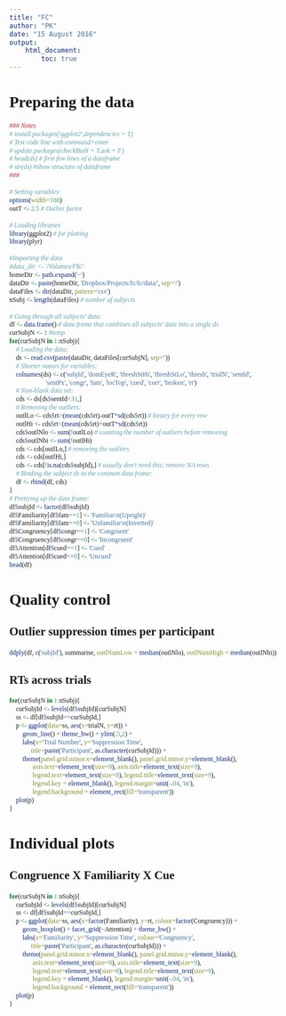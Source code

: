 ```yaml
---
title: "FC"
author: "PK"
date: "15 August 2016"
output: 
    html_document:
        toc: true
---
```


<style type="text/css">
body, td{
  font-family: Cambria;
}
code.r{
  font-family: Inconsolata;
}
</style>


# Preparing the data
```r
### Notes
# install.packages('ggplot2',dependencies = T)
# Test code line with command+enter
# update.packages(checkBuilt = T,ask = F)
# head(ds) # first few lines of a dataframe
# str(ds) #show structure of dataframe
###

# Setting variables:
options(width=108)
outT <- 2.5 # Outlier factor

# Loading libraries
library(ggplot2) # for plotting
library(plyr)

#Importing the data
#data_dir <- '/Volumes/PK/'
homeDir <- path.expand('~')
dataDir <- paste(homeDir, 'Dropbox/Projects/fc/fc/data/', sep='/')
dataFiles <- dir(dataDir, pattern='csv')
nSubj <- length(dataFiles) # number of subjects

# Going through all subjects' data:
df <- data.frame() # data frame that combines all subjects' data into a single ds
curSubjN <- 1 #temp
for(curSubjN in 1:nSubj){
    # Loading the data;
    ds <- read.csv(paste(dataDir, dataFiles[curSubjN], sep=''))
    # Shorter names for variables:
    colnames(ds) <- c('subjId', 'domEyeR', 'threshStHi', 'threshStLo', 'thresh', 'trialN', 'sentId',
                      'sentPx', 'congr', 'fam', 'locTop', 'cued', 'corr', 'broken', 'rt')
    # Non-blank data set:
    cds <- ds[ds$sentId<31,]
    # Removing the outliers:
    outlLo <- cds$rt>(mean(cds$rt)-outT*sd(cds$rt)) # binary for every row
    outlHi <- cds$rt<(mean(cds$rt)+outT*sd(cds$rt))
    cds$outlNlo <- sum(!outlLo) # counting the number of outliers before removing
    cds$outlNhi <- sum(!outlHi)
    cds <- cds[outlLo,] # removing the outliers
    cds <- cds[outlHi,]
    cds <- cds[!is.na(cds$subjId),] # usually don't need this; remove NA rows
    # Binding the subject ds to the common data frame:
    df <- rbind(df, cds)
}
# Prettying up the data frame:
df$subjId <- factor(df$subjId)
df$Familiarity[df$fam==1] <- 'Familiar\n(Upright)'
df$Familiarity[df$fam==0] <- 'Unfamiliar\n(Inverted)'
df$Congruency[df$congr==1] <- 'Congruent'
df$Congruency[df$congr==0] <- 'Incongruent'
df$Attention[df$cued==1] <- 'Cued'
df$Attention[df$cued==0] <- 'Uncued'
head(df)
```

# Quality control

## Outlier suppression times per participant
```r
ddply(df, c('subjId'), summarise, outlNumLow = median(outlNlo), outlNumHigh = median(outlNhi))
```

## RTs across trials
```r
for(curSubjN in 1:nSubj){
    curSubjId <- levels(df$subjId)[curSubjN]
    ss <- df[df$subjId==curSubjId,]
    p <- ggplot(data=ss, aes(x=trialN, y=rt)) + 
        geom_line() + theme_bw() + ylim(.5,2) +
        labs(x='Trial Number', y='Suppression Time',
             title=paste('Participant', as.character(curSubjId))) + 
        theme(panel.grid.minor.x=element_blank(), panel.grid.minor.y=element_blank(),
              axis.text=element_text(size=8), axis.title=element_text(size=9),
              legend.text=element_text(size=8), legend.title=element_text(size=9),
              legend.key = element_blank(), legend.margin=unit(-.04, 'in'),
              legend.background = element_rect(fill='transparent'))
    plot(p)
}
```

# Individual plots 

## Congruence X Familiarity X Cue
```r
for(curSubjN in 1:nSubj){
    curSubjId <- levels(df$subjId)[curSubjN]
    ss <- df[df$subjId==curSubjId,]
    p <- ggplot(data=ss, aes(x=factor(Familiarity), y=rt, colour=factor(Congruency))) + 
        geom_boxplot() + facet_grid(~Attention) + theme_bw() +
        labs(x='Familiarity', y='Suppression Time', colour='Congruency',
             title=paste('Participant', as.character(curSubjId))) + 
        theme(panel.grid.minor.x=element_blank(), panel.grid.minor.y=element_blank(),
              axis.text=element_text(size=8), axis.title=element_text(size=9),
              legend.text=element_text(size=8), legend.title=element_text(size=9),
              legend.key = element_blank(), legend.margin=unit(-.04, 'in'),
              legend.background = element_rect(fill='transparent'))
    plot(p)
}
```

